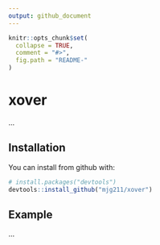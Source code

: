 ```yaml
---
output: github_document
---
```


<!-- README.md is generated from README.Rmd. Please edit that file -->

```r
knitr::opts_chunk$set(
  collapse = TRUE,
  comment = "#>",
  fig.path = "README-"
)
```

# xover

...

## Installation

You can install \strong{xover} from github with:

```r
# install.packages("devtools")
devtools::install_github("mjg211/xover")
```

## Example

...
